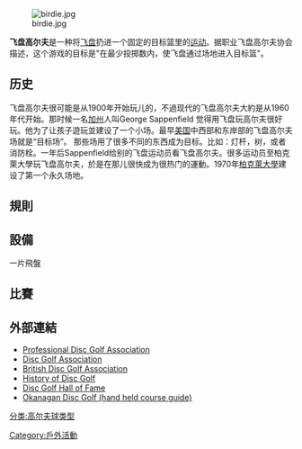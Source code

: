 [[File:birdie.jpg|right]]

'''飞盘高尔夫'''是一种将[[飞盘|飞盘]]扔进一个固定的目标篮里的[[运动|运动]]。据职业飞盘高尔夫协会描述，这个游戏的目标是"在最少投掷数内，使飞盘通过场地进入目标篮"。

== 历史 ==

飞盘高尔夫很可能是从1900年开始玩儿的，不過现代的飞盘高尔夫大約是从1960年代开始。那时候一名[[加州|加州]]人叫George Sappenfield 觉得用飞盘玩高尔夫很好玩。他为了让孩子遊玩並建设了一个小场。最早[[美国|美国]]中西部和东岸部的飞盘高尔夫场就是“目标场”。 那些场用了很多不同的东西成为目标。比如：灯杆，树，或者消防栓。一年后Sappenfield给别的飞盘运动员看飞盘高尔夫。很多运动员至柏克萊大學玩飞盘高尔夫，於是在那儿很快成为很热门的運動。1970年[[柏克萊大學|柏克萊大學]]建设了第一个永久场地。

== 規則 ==

== 設備 ==
一片飛盤

== 比賽 ==

== 外部連結 ==
* [http://www.PDGA.com Professional Disc Golf Association]
* [http://www.discgolfassoc.com Disc Golf Association]
* [http://www.bdga.org.uk British Disc Golf Association]
* [http://www.parkcirclediscgolf.com/disc-golf-history.htm History of Disc Golf]
* [http://www.discgolfhalloffame.org Disc Golf Hall of Fame]
* [https://web.archive.org/web/20110201144833/http://okanagandiscgolf.com/ Okanagan Disc Golf (hand held course guide)]

[[Category:戶外活動|Category:戶外活動]]
[[分类:高尔夫球类型|分类:高尔夫球类型]]